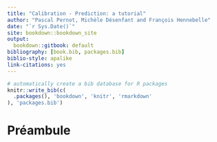 ```yaml
--- 
title: "Calibration - Prediction: a tutorial"
author: "Pascal Pernot, Michèle Désenfant and François Hennebelle"
date: "`r Sys.Date()`"
site: bookdown::bookdown_site
output:
  bookdown::gitbook: default
bibliography: [book.bib, packages.bib]
biblio-style: apalike
link-citations: yes
---
```





```r
# automatically create a bib database for R packages
knitr::write_bib(c(
  .packages(), 'bookdown', 'knitr', 'rmarkdown'
), 'packages.bib')
```

# Préambule

